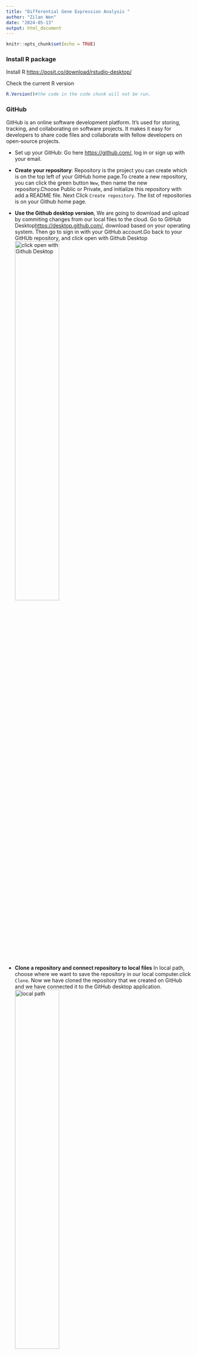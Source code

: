 ```yaml
---
title: "Differential Gene Expression Analysis "
author: "Zilan Wen"
date: "2024-05-13"
output: html_document
---
```


```r
knitr::opts_chunk$set(echo = TRUE)
```

###  Install R package
Install R <https://posit.co/download/rstudio-desktop/>

Check the current R version

```r
R.Version()#the code in the code chunk will not be run.
```

### GitHub
GitHub is an online software development platform. It's used for storing, tracking, and collaborating on software projects. It makes it easy for developers to share code files and collaborate with fellow developers on open-source projects.

*  Set up your GitHub: Go here <https://github.com/>, log in or sign up with your email.

*  **Create your repository**: Repository is the project you can create which is on the top left of your GitHub home page.To create a new repository, you can click the green button `New`, then name the new repository.Choose Public or Private, and initialize this repository with add a README file. Next Click `Create repository`. The list of repositories is on your Github home page.

*  **Use the Github desktop version**, We are going to download and upload by commiting changes from our local files to the cloud. Go to GitHub Desktop<https://desktop.github.com/>, download based on your operating system. Then go to sign in with your GitHub account.Go back to your GitHUb repository, and click open with Github Desktop\
![click open with Github Desktop](D:/ZilanWen/RNA-seq_Differential-Gene-Expression-Analysis/image/Github1.png){width=50%}

*  **Clone a repository and connect repository to local files**  In local path, choose where we want to save the repository in our local computer.click `Clone`. Now we have cloned the repository that we created on GitHub and we have connected it to the GitHub desktop application.\
![local path](D:/ZilanWen/RNA-seq_Differential-Gene-Expression-Analysis/image/Github2.png){width=50%}
*  **Clone a repository from other GitHUb accounts**

* **upload local files to GitHub cloud** Any changes and updated files can be uploaded to GitHUb cloud though GitHub Desktop.Atfter change files, go back to GitHub Desktop and navigate the corresponding repository, you will have the changes listed on the top left. We now give the change a title such as '11' in the`summary (required)`box and click `Commit to main` on the bottom left, Then on the right, we can push comments to the origin remote by clicking `Push origin`.\
![local path](D:/ZilanWen/RNA-seq_Differential-Gene-Expression-Analysis/image/Github3.png){width=50%}


# 1 Count normalization 
Created on 14.05.2024  
@author: Zilan Wen  
Email: zilan.wen@helsinki.fi 

## 1.1 Normalization Overview
The first step in the DE analysis workflow is count normalization, which is necessary to make accurate comparisons of gene expression between samples.

The main factors often considered during normalization are:

*  sequencing depth or coverage. $Coverage = total bases of all mapped reads/bases of reference$, $sequence depth = total reads number$ 

*  Gene length

*  RNA composition
These three factors have been described very well here <https://github.com/hbctraining/DGE_workshop_salmon/blob/master/lessons/02_DGE_count_normalization.md>

### 1.1.1 Common normalization methods

*  `CPM` *counts per million*counts scaled by total number of reads.

*  `TPM`*transcripts per kilobase million*counts per length of transcript (kb) per million reads mapped.

*  `RPKM` OR `RKPM` *reads/fragments per kilobase of exon per million reads / fragments mapped*similar to TPM.
`DESeq2's median of ratios`counts divided by sample-specific size factors determined by median ratio of gene counts relative to geometric mean per gene.


*  `EdgeR's trimmed mean of M values (TMM)` uses a weighted trimmed mean of the log expression ratios between samples.


The differences between RPKM, FPKM and TPM are explained clearly by [SatQuest video]<https://www.rna-seqblog.com/rpkm-fpkm-and-tpm-clearly-explained/>

### 1.1.2 DESeq2-normalized counts: Median of ratios method 

This method is explained clearly in [DEG_workshop_salmon]<https://github.com/hbctraining/DGE_workshop_salmon/blob/master/lessons/02_DGE_count_normalization.md>
Since tools for differential expression analysis are comparing the counts between sample groups for the same gene, gene length does not need to be accounted for by the tool. However, `sequencing depth` and `RNA composition` need to be taken into account.

## 1.2 Count normalization of our dataset with DESeq2 
For transcriptome study, RNA samples which are isolated from control samples and treatment samples are sent to sequencing company. We will receive fastq files ater RNA sequencing. Then we check the quality of reads in fastq files, align reads to reference genome, and count reads per genes. Then we will get the raw reads count. In this experiment, we isolated RNA samples from Socts pines seedlings with three replicates (`Ha-1`,`Ha-2`, `Ha-3`) which were inoculated with Heterobasidion annosum, a root and stem rot disease pathogen. The seedling control is fungus-free (`Ctr-1`, `Ctr-2`, `Ctr-3`). Since genome of Scots pine is not available, we align reads to *Pinus taeda* genome which can be found in plantgenie <https://plantgenie.org/>.

In this tutorial you start with raw reads count ´.txt´ files, and understand why we need to normalize the raw reads counts, learn how to normalize counts using DESeq2.


Install `DESeq2` package
```r
if (!require("BiocManager", quietly = TRUE))
    install.packages("BiocManager")

BiocManager::install("DESeq2")
```